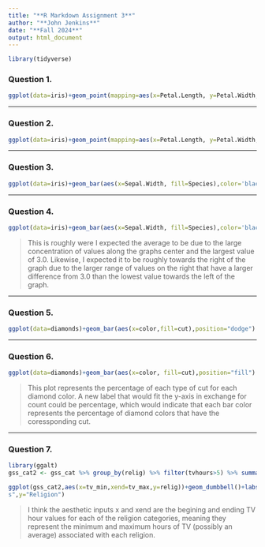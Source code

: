 ---
title: "**R Markdown Assignment 3**"
author: "**John Jenkins**"
date: "**Fall 2024**"
output: html_document
---

```{r, include=FALSE}
library(tidyverse)
```

### **Question 1.**
```{r}
ggplot(data=iris)+geom_point(mapping=aes(x=Petal.Length, y=Petal.Width, color=Species))+geom_smooth(aes(Petal.Length,Petal.Width),linetype="dotdash",se=FALSE)
```

***
### **Question 2.**
```{r}
ggplot(data=iris)+geom_point(mapping=aes(x=Petal.Length, y=Petal.Width, color=Species))+geom_smooth(aes(Petal.Length,Petal.Width,color = Species))
```

***
### **Question 3.**
```{r}
ggplot(data=iris)+geom_bar(aes(x=Sepal.Width, fill=Species),color='black')
```

***
### **Question 4.**
```{r}
ggplot(data=iris)+geom_bar(aes(x=Sepal.Width, fill=Species),color='black')+geom_vline(aes(xintercept=mean(Sepal.Width)),color='purple', linewidth=1)
```

> This is roughly were I expected the average to be due to the large concentration of values along the graphs center and the largest value of 3.0. Likewise, I expected it to be roughly towards the right of the graph due to the larger range of values on the right that have a larger difference from 3.0 than the lowest value towards the left of the graph.

***
### **Question 5.**
```{r}
ggplot(data=diamonds)+geom_bar(aes(x=color,fill=cut),position="dodge")
```

***
### **Question 6.**
```{r}
ggplot(data=diamonds)+geom_bar(aes(x=color, fill=cut),position="fill")
```

> This plot represents the percentage of each type of cut for each diamond color. A new label that would fit the y-axis in exchange for count could be percentage, which would indicate that each bar color represents the percentage of diamond colors that have the coressponding cut.

***
### **Question 7.**
```{r}
library(ggalt)
gss_cat2 <- gss_cat %>% group_by(relig) %>% filter(tvhours>5) %>% summarize(tv_min= min(tvhours,na.rm=TRUE), tv_max=max(tvhours,na.rm=TRUE))

ggplot(gss_cat2,aes(x=tv_min,xend=tv_max,y=relig))+geom_dumbbell()+labs(x="TV hour
s",y="Religion")
```

> I think the aesthetic inputs x and xend are the begining and ending TV hour values for each of the religion categories, meaning they represent the minimum and maximum hours of TV (possibly an average) associated with each religion.

